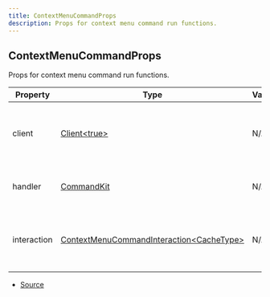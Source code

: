 ```yaml
---
title: ContextMenuCommandProps
description: Props for context menu command run functions.
---
```


## ContextMenuCommandProps

Props for context menu command run functions.

| Property    | Type                                                                                                                                  | Value | Description                                               |
| ----------- | ------------------------------------------------------------------------------------------------------------------------------------- | ----- | --------------------------------------------------------- |
| client      | [Client\<true>](https://discord.js.org/docs/packages/discord.js/main/Client:Class)                                                    | N/A   | The Discord.js client object that CommandKit is handling. |
| handler     | [CommandKit](/docs/classes/CommandKit)                                                                                                | N/A   | The current CommandKit handler instance.                  |
| interaction | [ContextMenuCommandInteraction\<CacheType>](https://discord.js.org/docs/packages/discord.js/main/ContextMenuCommandInteraction:Class) | N/A   | The current context menu command interaction object.      |

- [Source](https://github.com/underctrl-io/commandkit/blob/6ce87cba44f953b46a72430cb1272818640529f4/packages/commandkit/src/types.ts#L166)
